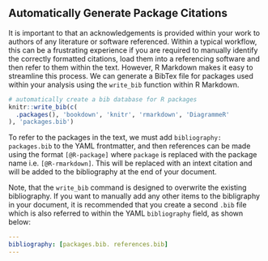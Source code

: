 ## Automatically Generate Package Citations

<!--- TODO: May add a full example into the repository examples --->

It is important to that an acknowledgements is provided within your work to authors of any literature or software referenced. Within a typical workflow, this can be a frustrating experience if you are required to manually identify the correctly formatted citations, load them into a referencing software and then refer to them within the text. However, R Markdown makes it easy to streamline this process. We can generate a BibTex file for packages used within your analysis using the `write_bib` function within R Markdown.

```r
# automatically create a bib database for R packages
knitr::write_bib(c(
  .packages(), 'bookdown', 'knitr', 'rmarkdown', 'DiagrammeR'
), 'packages.bib')
```

To refer to the packages in the text, we must add `bibliography: packages.bib` to the YAML frontmatter, and then references can be made using the format `[@R-package]` where `package` is replaced with the package name i.e. `[@R-rmarkdown]`. This will be replaced with an intext citation and will be added to the bibliography at the end of your document.

Note, that the `write_bib` command is designed to overwrite the existing bibliography. If you want to manually add any other items to the bibligraphy in your document, it is recommended that you create a second `.bib` file which is also referred to within the YAML `bibliography` field, as shown below:

```yaml
---
bibliography: [packages.bib. references.bib]
---
```








